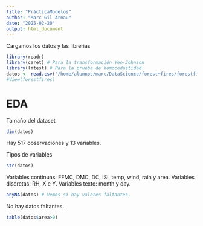 ```yaml
---
title: "PrácticaModelos"
author: "Marc Gil Arnau"
date: "2025-02-20"
output: html_document
---
```


Cargamos los datos y las librerias
```r
library(readr)
library(caret) # Para la transformación Yeo-Johnson
library(lmtest) # Para la prueba de homocedastidad
datos <- read.csv("/home/alumnos/marc/DataScience/forest+fires/forestfires.csv", sep=",", header=TRUE)
#View(forestfires)
```

# EDA
Tamaño del dataset
```r
dim(datos)
```
Hay 517 observaciones y 13 variables.

Tipos de variables
```r
str(datos)
```
Variables continuas: FFMC, DMC, DC, ISI, temp, wind, rain y area.
Variables discretas: RH, X e Y. 
Variables texto: month y day.

```r
anyNA(datos) # Vemos si hay valores faltantes.
```
No hay datos faltantes.

```r
table(datos$area>0)
```
